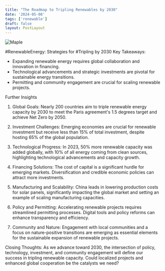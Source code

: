 ```yaml
---
title: "The Roadmap to Tripling Renewables by 2030"
date: '2024-05-08'
tags: ['renewable']
draft: false
layout: PostLayout
---
```


<div className="flex justify-center">
<div className="my-1 w-full px-2 xl:my-1 xl:w-1/2 xl:px-2">
    <img src="https://img.youtube.com/vi/BFekhjuZ0TQ/0.jpg" alt="Maple" className="mx-auto h-58 w-auto" />
</div>
</div>

#RenewableEnergy: Strategies for #Tripling by 2030
Key Takeaways:
- Expanding renewable energy requires global collaboration and innovation in financing.
- Technological advancements and strategic investments are pivotal for sustainable energy transitions.
- Permitting and community engagement are crucial for scaling renewable projects.

Further Insights
1. Global Goals:
Nearly 200 countries aim to triple renewable energy capacity by 2030 to meet the Paris agreement's 1.5 degrees target and achieve Net Zero by 2050.

2. Investment Challenges:
Emerging economies are crucial for renewable investment but receive less than 15% of total investment, despite hosting 65% of the global population.

3. Technological Progress:
In 2023, 50% more renewable capacity was added globally, with 10% of all energy coming from clean sources, highlighting technological advancements and capacity growth.

4. Financing Solutions:
The cost of capital is a significant hurdle for emerging markets. Diversification and credible economic policies can attract more investments.

5. Manufacturing and Scalability:
China leads in lowering production costs for solar panels, significantly impacting the global market and setting an example of scaling manufacturing capacities.

6. Policy and Permitting:
Accelerating renewable projects requires streamlined permitting processes. Digital tools and policy reforms can enhance transparency and efficiency.

7. Community and Nature:
Engagement with local communities and a focus on nature-positive transitions are emerging as essential elements for the sustainable expansion of renewable projects.

Closing Thoughts:
As we advance toward 2030, the intersection of policy, technology, investment, and community engagement will define our success in tripling renewable capacity. Could localized projects and enhanced global cooperation be the catalysts we need?
